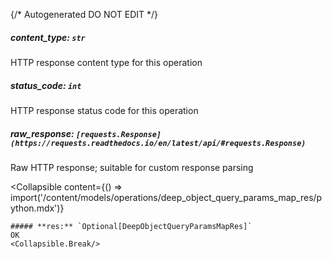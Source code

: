 {/* Autogenerated DO NOT EDIT  */}

##### **content_type:** `str`
HTTP response content type for this operation

##### **status_code:** `int`
HTTP response status code for this operation

##### **raw_response:** `[requests.Response](https://requests.readthedocs.io/en/latest/api/#requests.Response)`
Raw HTTP response; suitable for custom response parsing

<Collapsible
    content={() => import('/content/models/operations/deep_object_query_params_map_res/python.mdx')}
>
    ##### **res:** `Optional[DeepObjectQueryParamsMapRes]`
    OK
    <Collapsible.Break/>
</Collapsible>


